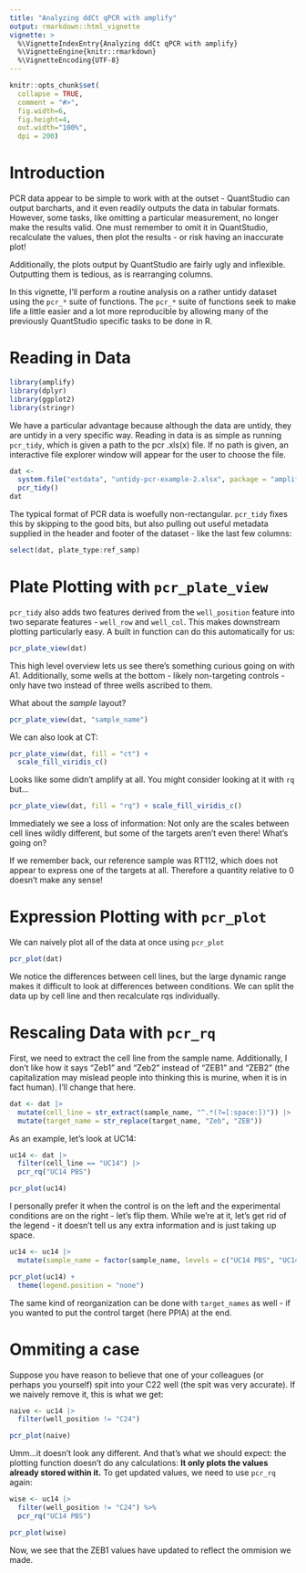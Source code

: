 ```yaml
---
title: "Analyzing ddCt qPCR with amplify"
output: rmarkdown::html_vignette
vignette: >
  %\VignetteIndexEntry{Analyzing ddCt qPCR with amplify}
  %\VignetteEngine{knitr::rmarkdown}
  %\VignetteEncoding{UTF-8}
---
```


```r
knitr::opts_chunk$set(
  collapse = TRUE,
  comment = "#>",
  fig.width=6, 
  fig.height=4, 
  out.width="100%", 
  dpi = 200)
```

# Introduction

PCR data appear to be simple to work with at the outset - QuantStudio can output barcharts, and it even readily outputs the data in tabular formats. However, some tasks, like omitting a particular measurement, no longer make the results valid. One must remember to omit it in QuantStudio, recalculate the values, then plot the results - or risk having an inaccurate plot! 

Additionally, the plots output by QuantStudio are fairly ugly and inflexible. Outputting them is tedious, as is rearranging columns.

In this vignette, I'll perform a routine analysis on a rather untidy dataset using the `pcr_*` suite of functions. The `pcr_*` suite of functions seek to make life a little easier and a lot more reproducible by allowing many of the previously QuantStudio specific tasks to be done in R.  

# Reading in Data

```r
library(amplify)
library(dplyr)
library(ggplot2)
library(stringr)
```

We have a particular advantage because although the data are untidy, they are untidy in a very specific way. Reading in data is as simple as running `pcr_tidy`, which is given a path to the pcr .xls(x) file. If no path is given, an interactive file explorer window will appear for the user to choose the file.

```r
dat <- 
  system.file("extdata", "untidy-pcr-example-2.xlsx", package = "amplify") |> 
  pcr_tidy()
dat
```

The typical format of PCR data is woefully non-rectangular. `pcr_tidy` fixes this by skipping to the good bits, but also pulling out useful metadata supplied in the header and footer of the dataset - like the last few columns:

```r
select(dat, plate_type:ref_samp)
```

# Plate Plotting with `pcr_plate_view`

`pcr_tidy` also adds two features derived from the `well_position` feature into two separate features - `well_row` and `well_col`. This makes downstream plotting particularly easy. A built in function can do this automatically for us:

```r
pcr_plate_view(dat)
```

This high level overview lets us see there's something curious going on with A1. Additionally, some wells at the bottom - likely non-targeting controls - only have two instead of three wells ascribed to them. 

What about the *sample* layout?

```r
pcr_plate_view(dat, "sample_name")
```

We can also look at CT:

```r
pcr_plate_view(dat, fill = "ct") + 
  scale_fill_viridis_c()
```

Looks like some didn't amplify at all. 
You might consider looking at it with `rq` but...

```r
pcr_plate_view(dat, fill = "rq") + scale_fill_viridis_c()
```

Immediately we see a loss of information: Not only are the scales between
cell lines wildly different, but some of the targets aren't even there! What's going on?

If we remember back, our reference sample was RT112, which does not appear to express one of the targets at all. Therefore a quantity relative to 0 doesn't make any sense!

# Expression Plotting with `pcr_plot`

We can naively plot all of the data at once using `pcr_plot`

```r
pcr_plot(dat)
```

We notice the differences between cell lines, but the large dynamic range makes it difficult to look at differences between conditions. We can split the data up by cell line and then recalculate rqs individually.

# Rescaling Data with `pcr_rq`

First, we need to extract the cell line from the sample name. Additionally, I don't like how it says "Zeb1" and "Zeb2" instead of "ZEB1" and "ZEB2" (the capitalization may mislead people into thinking this is murine, when it is in fact human). I'll change that here.

```r
dat <- dat |> 
  mutate(cell_line = str_extract(sample_name, "^.*(?=[:space:])")) |> 
  mutate(target_name = str_replace(target_name, "Zeb", "ZEB"))
```

As an example, let's look at UC14:

```r
uc14 <- dat |> 
  filter(cell_line == "UC14") |> 
  pcr_rq("UC14 PBS")

pcr_plot(uc14)
```

I personally prefer it when the control is on the left and the experimental conditions are on the right - let's flip them. While we're at it, let's get rid of the legend - it doesn't tell us any extra information and is just taking up space.

```r
uc14 <- uc14 |> 
  mutate(sample_name = factor(sample_name, levels = c("UC14 PBS", "UC14 Drug")))

pcr_plot(uc14) +
  theme(legend.position = "none")
```

The same kind of reorganization can be done with `target_names` as well - if you wanted to put the control target (here PPIA) at the end.

# Ommiting a case 

Suppose you have reason to believe that one of your colleagues (or perhaps you yourself) spit into your C22 well (the spit was very accurate). If we naively remove it, this is what we get:

```r
naive <- uc14 |> 
  filter(well_position != "C24")

pcr_plot(naive)
```

Umm...it doesn't look any different. And that's what we should expect: the plotting function doesn't do any calculations: **It only plots the values already stored within it.** To get updated values, we need to use `pcr_rq` again:

```r
wise <- uc14 |> 
  filter(well_position != "C24") %>%
  pcr_rq("UC14 PBS")

pcr_plot(wise)
```

Now, we see that the ZEB1 values have updated to reflect the ommision we made.
